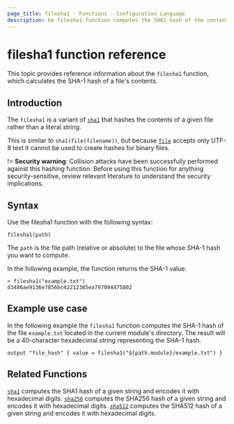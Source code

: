 ```yaml
---
page_title: filesha1 - Functions - Configuration Language
description: he filesha1 function computes the SHA1 hash of the contents of a given file and encodes it as hex.
---
```


# filesha1 function reference
This topic provides reference information about the `filesha1` function, which calculates the SHA-1 hash of a file's contents. 

## Introduction

The `filesha1` is a variant of [`sha1`](/terraform/language/functions/sha1) that hashes the contents of a given file rather than a literal string. 

This is similar to `sha1(file(filename))`, but
because [`file`](/terraform/language/functions/file) accepts only UTF-8 text it cannot be used to
create hashes for binary files.

!> **Security warning**: Collision attacks have been successfully performed against this hashing function. Before using this function for anything security-sensitive, review relevant literature to understand the security implications.

## Syntax

Use the filesha1 function with the following syntax:

```hcl
filesha1(path) 
```

The `path` is the file path (relative or absolute) to the file whose SHA-1 hash you want to compute.

In the following example, the function returns the SHA-1 value.

```hcl
> filesha1("example.txt")
d3486ae9136e7856bc42212385ea797094475802
```

## Example use case

In the following example the `filesha1` function computes the SHA-1 hash of the file `example.txt` located in the current module's directory. The result will be a 40-character hexadecimal string representing the SHA-1 hash.

```hcl
output "file_hash" { value = filesha1("${path.module}/example.txt") }
```

## Related Functions

[`sha1`](/terraform/language/functions/sha1) computes the SHA1 hash of a given string and encodes it with hexadecimal digits.
[`sha256`](/terraform/language/functions/sha256) computes the SHA256 hash of a given string and encodes it with hexadecimal digits.
[`sha512`](/terraform/language/functions/sha512) computes the SHA512 hash of a given string and encodes it with hexadecimal digits.
